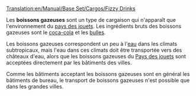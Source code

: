 [[Translation:en/Manual/Base Set/Cargos/Fizzy Drinks]]

{{fr/Manual/Base Set/Cargos/Cargaison|nom=Boisson gazeuse
|image=en/Manual/Base Set/Cargos/FizzyDrinks.png
|produit=[[fr/Manual/Base Set/Industries/Usine de boisson gazeuse|Usine de boissons gazeuses]]
|accepté=[[fr/Manual/Ville|Ville]]
}}

Les '''boissons gazeuses''' sont un type de cargaison qui n'apparaît que l'environnement du [[fr/Manual/Climat#pays-des-jouets|pays des jouets]]. Les ingrédients bruts des boissons gazeuses sont le [[fr/Coca-cola|coca-cola]] et les [[fr/Bulle|bulles]].

Les boissons gazeuses correspondent un peu à l'[[fr/Manual/Base Set/Cargos/Eau|eau]] dans les climats subtropicaux, mais l'eau dans ces climats doit être transportée vers des châteaux d'eau, alors que les boissons gazeuses du [[fr/Manual/Climat#pays-des-jouets|Pays des jouets]] sont acceptées directement par les bâtiments des villes.

Comme les bâtiments acceptant les boissons gazeuses sont en général les bâtiments de bureau, le transport de boissons gazeuses n'est possible que dans les grandes villes.
